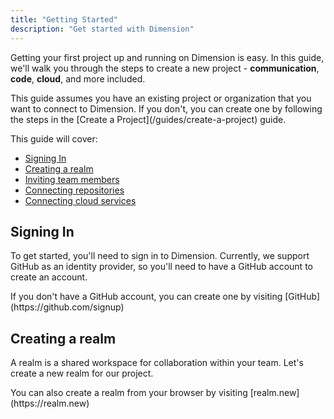 ```yaml
---
title: "Getting Started"
description: "Get started with Dimension"
---
```


Getting your first project up and running on Dimension is easy. In this guide, we'll walk you through the steps to create a new project - **communication**, **code**, **cloud**, and more included.

<Note>
  This guide assumes you have an existing project or organization that you want
  to connect to Dimension. If you don't, you can create one by following the
  steps in the [Create a Project](/guides/create-a-project) guide.
</Note>

This guide will cover:

- [Signing In](#signing-in)
- [Creating a realm](#creating-a-realm)
- [Inviting team members](#inviting-team-members)
- [Connecting repositories](#connecting-repositories)
- [Connecting cloud services](#connecting-cloud-services)

## Signing In

To get started, you'll need to sign in to Dimension. Currently, we support GitHub as an identity provider, so you'll need to have a GitHub account to create an account.

<Tip>
  If you don't have a GitHub account, you can create one by visiting
  [GitHub](https://github.com/signup)
</Tip>

## Creating a realm

A realm is a shared workspace for collaboration within your team. Let's create a new realm for our project.

<Tip>
  You can also create a realm from your browser by visiting
  [realm.new](https://realm.new)
</Tip>
